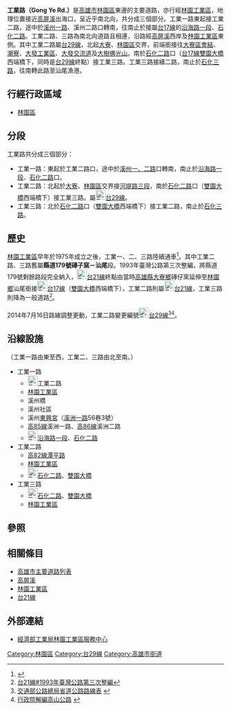 {{multiple issues|
{{Expand|time=2014-02-14}}
{{改善來源|歷史|time=2014-02-14T21:52:00+00:00}}
{{Notability Unreferenced|time=2014-02-14T21:52:00+00:00}}
}}
{{Infobox TwRoad2|
|bgcolorh= 
|colorh=
|code=
|name=工業一路
|enname=Gong Ye 1st Rd.
|level=一般道路
|length=
|sec=
|lastext=
|line=
|start=工業二路
|end=[[沿海路_(林園區)|沿海路一段]]、[[石化路_(林園區)|石化二路]]
|junc=[[溪州路_(林園區)|溪州一路]]、溪州二路、<br>[[石化路_(林園區)|石化一路]]
|img=
|cap=
|size=
|left=溪州二路
|right=溪州一路
|leftlink=溪州路 (林園區)
|leftdirection=W
|rightlink=溪州路 (林園區)
|rightdirection=N
|SN=
|SNtype=
|SNNum=
|SN2=
|SN2type=
|SN2Num=
|SN3=
|SN3type=
|SN3Num=
}}
'''工業路（Gong Ye Rd.）'''是[[高雄市|高雄市]][[林園區|林園區]]東邊的主要道路，亦行經[[林園工業區|林園工業區]]，地理位置接近[[高屏溪|高屏溪]]出海口，呈近乎南北向，共分成三個部分。工業一路東起接工業二路，途中於[[溪州路_(林園區)|溪州一路]]、溪州二路口轉南，往南止於接屬[[台17線|台17線]]的[[沿海路_(林園區)|沿海路一段]]、[[石化路_(林園區)|石化二路]]。工業二路、三路為南北向道路且相連，沿路經[[高屏溪|高屏溪]]西岸及[[林園工業區|林園工業區]]東側。其中工業二路屬[[台29線|台29線]]，北起[[大寮區|大寮]]、[[林園區|林園區]]交界，前端銜接往[[大寮區|大寮區]][[會結|會結]]、[[潮寮|潮寮]]、[[台灣工業園區列表#高雄地區|大發工業區]]、[[台88線|大發交流道]]及[[大樹區|大樹]][[佛光山|佛光山]]。南於[[石化路_(林園區)|石化二路]]口（[[台17線|台17線]][[雙園大橋|雙園大橋]]西端橋下，同時是[[台29線|台29線]]終點）接工業三路。工業三路接續二路，南止於[[石化路_(林園區)|石化三路]]，往南轉此路至汕尾漁港。
{{Infobox TwRoad2|
|bgcolorh=
|colorh=
|code=
|name=工業二路<font size= -1>（含三路）</font>
|enname=Gong Ye 2nd Rd.
|level=部分省道[[File:TW_PHW29.svg|23px]]
|length=
|sec=二路<small>（[[林園區|林園區]]）</small><br>三路<small>（[[林園區|林園區]]）</small>
|lastext=
|line=
|start=[[大寮區|大寮]]、[[林園區|林園區]]交界
|end=[[石化路_(林園區)|石化三路]]
|junc=[[潭平路|潭平路]]、工業一路、<br>[[石化路_(林園區)|石化一路]]、石化二路、<br>[[雙園大橋|雙園大橋]]
|img=
|cap=
|size=
|left=會結路
|right=
|leftlink=會結路
|leftdirection=N
|rightlink=
|rightdirection=S
|SN=[[台29線|台29線]]<br>（[[會結路|會結路]]－'''工業二路'''）
|SNtype=ph
|SNNum=29
|SN2=
|SN2type=
|SN2Num=
|SN3=
|SN3type=
|SN3Num=
}}

== 行經行政區域 ==
* [[林園區|林園區]]

== 分段 ==
工業路共分成三個部分：
* 工業一路：東起於工業二路口，途中於[[溪州路_(林園區)|溪州一、二路]]口轉南，南止於[[沿海路_(林園區)|沿海路一段]]、[[石化路_(林園區)|石化二路]]口。
* 工業二路：北起於[[大寮區|大寮]]、[[林園區|林園區]]交界接[[河堤路|河堤路三段]]，南於[[石化路_(林園區)|石化二路]]口（[[雙園大橋|雙園大橋]]西端橋下）接工業三路。屬[[File:TW_PHW29.svg|23px]][[台29線|台29線]]。
* 工業三路：北於[[石化路_(林園區)|石化二路]]口（[[雙園大橋|雙園大橋]]西端橋下）接工業二路，南止於[[石化路_(林園區)|石化三路]]。

== 歷史 ==
[[林園工業區|林園工業區]]早年於1975年成立之後，工業一、二、三路陸續通車<ref>{{Cite web |url=http://www.moeaidb.gov.tw/iphw/linyuan/index.do?id=10 |title=經濟部工業局林園工業區服務中心--園區簡介 |access-date=2014-02-14 |archive-url=https://web.archive.org/web/20150402134302/http://www.moeaidb.gov.tw/iphw/linyuan/index.do?id=10 |archive-date=2015-04-02 |dead-url=yes }}</ref>。其中工業二路、三路舊屬'''縣道179號磚子窯－汕尾'''段。1993年臺灣公路第三次整編，將縣道179號剩餘路段完全納入，[[File:TW_PHW21.svg|23px]][[台21線|台21線]]終點由當時[[高雄縣|高雄縣]][[大寮區|大寮鄉]]磚仔窯延伸至[[林園區|林園鄉]]汕尾銜接[[File:TW_PHW17.svg|23px]][[台17線|台17線]]（[[雙園大橋|雙園大橋]]西端橋下），工業二路則屬[[File:TW_PHW21.svg|23px]][[台21線|台21線]]，工業三路則降為一般道路<ref>[[台21線#1993年臺灣公路第三次整編|台21線#1993年臺灣公路第三次整編]]</ref>。

2014年7月16日路線調整更動，工業二路變更編號[[File:TW_PHW29.svg|23px]][[台29線|台29線]]<ref>[http://www.thb.gov.tw/TM/Webpage.aspx?entry=23 交通部公路總局省道公路路線表] {{webarchive|url=https://web.archive.org/web/20140709195516/http://www.thb.gov.tw/TM/WebPage.aspx?entry=23 |date=2014-07-09 }}</ref><ref>[http://cake.ey.gov.tw/News_Content.aspx?n=F8BAEBE9491FC830&s=75F95341C8196DDF 行政院解編高山公路] {{webarchive|url=https://archive.is/20140812091401/http://cake.ey.gov.tw/News_Content.aspx?n=F8BAEBE9491FC830&s=75F95341C8196DDF |date=2014-08-12 }}</ref>。

== 沿線設施 ==
（工業一路由東至西，工業二、三路由北至南。）
* 工業一路
** [[File:TW_PHW29.svg|23px]]工業二路
** [[林園工業區|林園工業區]]
** 溪州橋
** 溪州社區
** 溪州[[東興宮|東興宮]]（[[溪洲路_(林園區)|溪洲一路]]56巷3號）
** [[高雄市鄉道列表|高85線]]溪洲一路、[[高雄市鄉道列表|高86線]]溪洲二路
** [[File:TW_PHW17.svg|23px]][[沿海路_(林園區)|沿海路一段]]、[[石化路_(林園區)|石化二路]]
* 工業二路
** [[高雄市鄉道列表|高82線]][[潭平路|潭平路]]
** [[林園工業區|林園工業區]]
** [[File:TW_PHW17.svg|23px]][[石化路_(林園區)|石化二路]]、[[雙園大橋|雙園大橋]]
* 工業三路
** [[File:TW_PHW17.svg|23px]][[石化路_(林園區)|石化二路]]、[[雙園大橋|雙園大橋]]
** [[林園工業區|林園工業區]]

== 參照 ==
{{reflist|}}

== 相關條目 ==
* [[高雄市主要道路列表|高雄市主要道路列表]]
* [[高屏溪|高屏溪]]
* [[林園工業區|林園工業區]]
* [[台21線|台21線]]

== 外部連結 ==
* [http://www.moeaidb.gov.tw/iphw/linyuan/ 經濟部工業局林園工業區服務中心] {{Wayback|url=http://www.moeaidb.gov.tw/iphw/linyuan/ |date=20190521193536 }}

{{高雄市重要道路}}
[[Category:林園區|Category:林園區]]
[[Category:台29線|Category:台29線]]
[[Category:高雄市街道|Category:高雄市街道]]
